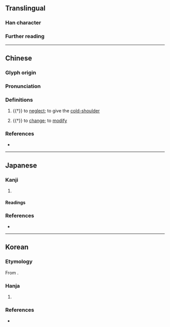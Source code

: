 {{character info}}
==Translingual==

===Han character===
{{Han char|rn=66|rad=攴|as=08|sn=12|four=61247|canj=AHYE|ids=⿰易攴}}

===Further reading===
{{Han ref|kx=0472.250|dkj=13259|dj=0825.120|hdz=21464.110|uh=6561}}

----

==Chinese==
{{zh-forms|alt=𫾻}}

===Glyph origin===
{{Han etym}}
{{Han compound|易|攴|c1=p|c2=s|ls=psc}}

===Pronunciation===
{{zh-pron
|m=yì
|c=
|mc=y
|oc=y
|cat=v
}}

===Definitions===
{{zh-hanzi}}

# {{†}} to [[neglect]]; to give the [[cold-shoulder]]
#: {{zh-syn|怠慢}}
# {{†}} to [[change]]; to [[modify]]
#: {{zh-syn|改易}}

===References===
* {{R:twedu|C04621}}

----

==Japanese==

===Kanji===
{{ja-kanji|grade=|rs=攴08}}

# {{rfdef|ja}}

====Readings====
{{ja-readings
|on=い
|kun=あなどる
}}

===References===
* {{R:Koseki Moji|148510}}

----

==Korean==

===Etymology===
From {{der|ko|ltc|sort=이|-}} {{ltc-l|敡}}.

===Hanja===
{{ko-hanja-search}}
{{ko-hanja|업신여기다|업신여길|이}}

# {{hanja form of|이|to [[look down on]]; to [[despise]]; to [[belittle]]; to [[disdain]]}}

===References===
* {{R:hanjadoc|4435}}